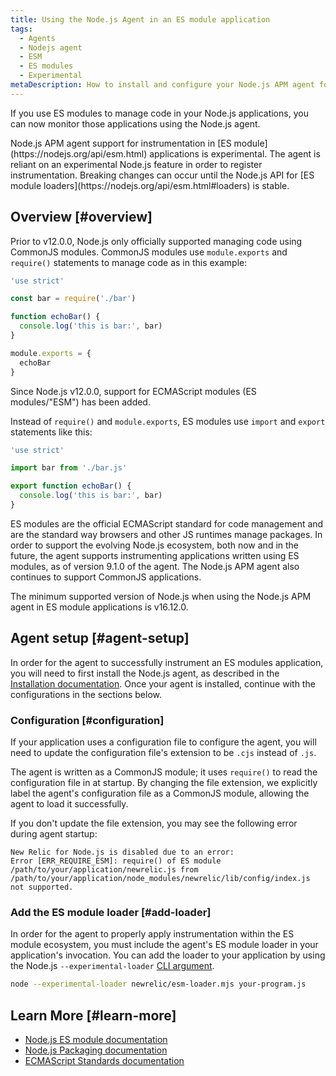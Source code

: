 ```yaml
---
title: Using the Node.js Agent in an ES module application
tags:
  - Agents
  - Nodejs agent
  - ESM
  - ES modules
  - Experimental
metaDescription: How to install and configure your Node.js APM agent for an application that uses ES modules.
---
```


If you use ES modules to manage code in your Node.js applications, you can now monitor those applications using the Node.js agent.

<Callout variant="caution">
  Node.js APM agent support for instrumentation in [ES module](https://nodejs.org/api/esm.html) applications is experimental.
  The agent is reliant on an experimental Node.js feature in order to register instrumentation.
  Breaking changes can occur until the Node.js API for [ES module loaders](https://nodejs.org/api/esm.html#loaders) is stable.
</Callout>

## Overview [#overview]
Prior to v12.0.0, Node.js only officially supported managing code using CommonJS modules.
CommonJS modules use `module.exports` and `require()` statements to manage code as in this example:
```js
'use strict'

const bar = require('./bar')

function echoBar() {
  console.log('this is bar:', bar)
}

module.exports = { 
  echoBar
}
```

Since Node.js v12.0.0, support for ECMAScript modules (ES modules/"ESM") has been added.

Instead of `require()` and `module.exports`, ES modules use `import` and `export` statements like this:
```js
'use strict'

import bar from './bar.js'

export function echoBar() {
  console.log('this is bar:', bar)
}
```

ES modules are the official ECMAScript standard for code management and are the standard way browsers and other JS runtimes manage packages. In order to support
the evolving Node.js ecosystem, both now and in the future, the agent supports instrumenting applications written using ES modules, as of version 9.1.0 of the agent.
The Node.js APM agent also continues to support CommonJS applications.

<Callout variant="important">
  The minimum supported version of Node.js when using the Node.js APM agent in ES module applications is v16.12.0.
</Callout>

## Agent setup [#agent-setup]

In order for the agent to successfully instrument an ES modules application, you will need to first install the Node.js agent, as described in the [Installation documentation](/docs/apm/agents/nodejs-agent/installation-configuration/install-nodejs-agent). Once your agent is installed, continue with the configurations in the sections below.

### Configuration [#configuration]
If your application uses a configuration file to configure the agent, you will need to update the configuration file's extension to be `.cjs` instead of `.js`.

The agent is written as a CommonJS module; it uses `require()` to read the configuration file in at startup.
By changing the file extension, we explicitly label the agent's configuration file as a CommonJS module, allowing the agent to load it successfully.

If you don't update the file extension, you may see the following error during agent startup:
```
New Relic for Node.js is disabled due to an error:
Error [ERR_REQUIRE_ESM]: require() of ES module /path/to/your/application/newrelic.js from /path/to/your/application/node_modules/newrelic/lib/config/index.js not supported.
```

### Add the ES module loader [#add-loader]
In order for the agent to properly apply instrumentation within the ES module ecosystem, you must include the agent's ES module loader in your application's invocation.
You can add the loader to your application by using the Node.js `--experimental-loader` [CLI argument](https://nodejs.org/api/cli.html#--experimental-loadermodule).
```sh
node --experimental-loader newrelic/esm-loader.mjs your-program.js
```

## Learn More [#learn-more]
* [Node.js ES module documentation](https://nodejs.org/api/esm.html#introduction)
* [Node.js Packaging documentation](https://nodejs.org/api/packages.html#introduction)
* [ECMAScript Standards documentation](https://tc39.es/ecma262/#sec-modules)
